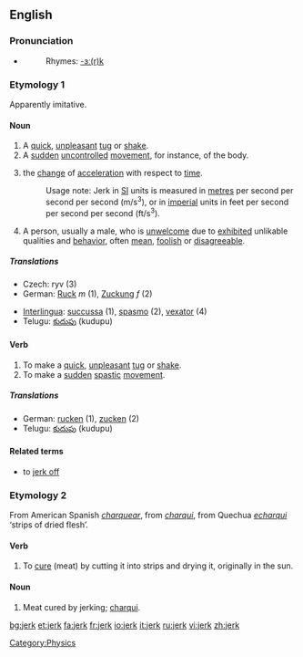 ==English==
===Pronunciation===
*{{IPA|/ʤɜ:k/}}
*:Rhymes: [[Rhymes:English:-ɜː(r)k|-ɜː(r)k]]

===Etymology 1===
Apparently imitative.

====Noun====
{{en-noun}}

# A [[quick]], [[unpleasant]] [[tug]] or [[shake]].
# A [[sudden]] [[uncontrolled]] [[movement]], for instance, of the body.
# {{Physics}} the [[change]] of [[acceleration]] with respect to [[time]]. 
#: Usage note: Jerk in [[SI]] units is measured in [[metre]]s per second per second per second (m/s<sup>3</sup>), or in [[imperial]] units in feet per second per second per second (ft/s<sup>3</sup>).
# {{slang}} A person, usually a male, who is [[unwelcome]] due to [[exhibited]] unlikable qualities and [[behavior]], often [[mean]], [[foolish]] or [[disagreeable]].

=====Translations=====
{{top}}
*Czech: ryv (3)
*German: [[Ruck]] ''m'' (1), [[Zuckung]] ''f'' (2)
{{mid}}
*[[Interlingua]]: [[succussa]] (1), [[spasmo]] (2), [[vexator]] (4)
*Telugu: [[కుదుపు]] (kudupu)
{{bottom}}

====Verb====
{{en-verb}}

# To make a [[quick]], [[unpleasant]] [[tug]] or [[shake]].
# To make a [[sudden]] [[spastic]] [[movement]].

=====Translations=====
*German: [[rucken]] (1), [[zucken]] (2)
*Telugu: [[కుదుపు]] (kudupu)

====Related terms====
*to [[jerk off]]

===Etymology 2===
From American Spanish ''[[charquear]]'', from ''[[charqui]]'', from Quechua ''[[echarqui]]'' ‘strips of dried flesh’.

====Verb====
{{en-verb}}

# To [[cure]] (meat) by cutting it into strips and drying it, originally in the sun.

====Noun====
{{en-noun|-}}

# Meat cured by jerking; [[charqui]].

[[Category:Physics]]

[[bg:jerk]]
[[et:jerk]]
[[fa:jerk]]
[[fr:jerk]]
[[io:jerk]]
[[it:jerk]]
[[ru:jerk]]
[[vi:jerk]]
[[zh:jerk]]